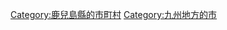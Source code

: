 {{Commonscat|Izumi, Kagoshima}}
{{Catmore}}

{{DEFAULTSORT:Izumi-shi}}
[[Category:鹿兒島縣的市町村|Category:鹿兒島縣的市町村]]
[[Category:九州地方的市|Category:九州地方的市]]